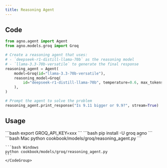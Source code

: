 ```yaml
---
title: Reasoning Agent
---
```


## Code

```python cookbook/models/groq/reasoning_agent.py
from agno.agent import Agent
from agno.models.groq import Groq

# Create a reasoning agent that uses:
# - `deepseek-r1-distill-llama-70b` as the reasoning model
# - `llama-3.3-70b-versatile` to generate the final response
reasoning_agent = Agent(
    model=Groq(id="llama-3.3-70b-versatile"),
    reasoning_model=Groq(
        id="deepseek-r1-distill-llama-70b", temperature=0.6, max_tokens=1024, top_p=0.95
    ),
)

# Prompt the agent to solve the problem
reasoning_agent.print_response("Is 9.11 bigger or 9.9?", stream=True)
```

## Usage

<Steps>
  <Snippet file="create-venv-step.mdx" />

  <Step title="Set your API key">
    ```bash
    export GROQ_API_KEY=xxx
    ```
  </Step>

  <Step title="Install libraries">
    ```bash
    pip install -U groq agno
    ```
  </Step>

  <Step title="Run Agent">
    <CodeGroup>
    ```bash Mac
    python cookbook/models/groq/reasoning_agent.py
    ```

    ```bash Windows
    python cookbook/models/groq/reasoning_agent.py
    ```
    </CodeGroup>
  </Step>
</Steps>